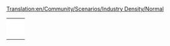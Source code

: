 [[Translation:en/Community/Scenarios/Industry Density/Normal]]
{{en/Community/Scenarios/Scenarios by quantity of industries}}

{|
|-
|style="border:none;background:white"|
{{Page:en/Community/Scenarios/Islands}}

|style="border:none;background:white"|
{{Page:en/Community/Scenarios/Snowy Highlands}}

|style="border:none;background:white"|
{{Page:en/Community/Scenarios/The Isles}}

|-
|style="border:none;background:white"|
{{Page:en/Community/Scenarios/Tropical River}}

|style="border:none;background:white"|
{{Page:en/Community/Scenarios/Florida}}

|style="border:none;background:white"|
{{Page:en/Community/Scenarios/Kloof}}

|-
|style="border:none;background:white"|
{{Page:en/Community/Scenarios/Land of Floods}}

|style="border:none;background:white"|
{{Page:en/Community/Scenarios/A Mars Odyssey}}

|style="border:none;background:white"|
{{Page:en/Community/Scenarios/Denmark}}

|-
|style="border:none;background:white"|
{{Page:en/Community/Scenarios/Alexander to Karthoum}}

|style="border:none;background:white"|
{{Page:en/Community/Scenarios/Climb up the Mountains}}

|style="border:none;background:white"|
{{Page:en/Community/Scenarios/(Don't) Hurt Your Eyes ;-)}}

|-
|style="border:none;background:white"|
{{Page:en/Community/Scenarios/Desert Tracking}}

|style="border:none;background:white"|
{{Page:en/Karlsruhe}}

|style="border:none;background:white"|
{{Page:en/Süd-Rheinland-Pfalz & Saarland}}

|-
|style="border:none;background:white"|
{{Page:en/Oberbayern}}

|style="border:none;background:white"|
{{Page:en/Community/Scenarios/UltimaV Britannia}}

|style="border:none;background:white"|
{{Page:en/Community/Scenarios/Home Delivery}}

|-
|style="border:none;background:white"|
{{Page:en/Community/Scenarios/Super Britania}}

|style="border:none;background:white"|
{{Page:en/Community/Scenarios/Toy Train}}

|style="border:none;background:white"|
{{Page:en/Community/Scenarios/Malta}}

|-
|style="border:none;background:white"|
{{Page:en/Community/Scenarios/CarstsWorldScenario}}

|style="border:none;background:white"|
{{Page:en/Community/Scenarios/Cuba}}

|style="border:none;background:white"|
{{Page:en/Community/Scenarios/Whistler}}

|-
|style="border:none;background:white"|
{{Page:en/Community/Scenarios/Flevoland}}

|style="border:none;background:white"|
{{Page:en/Community/Scenarios/Elephant}}


|}